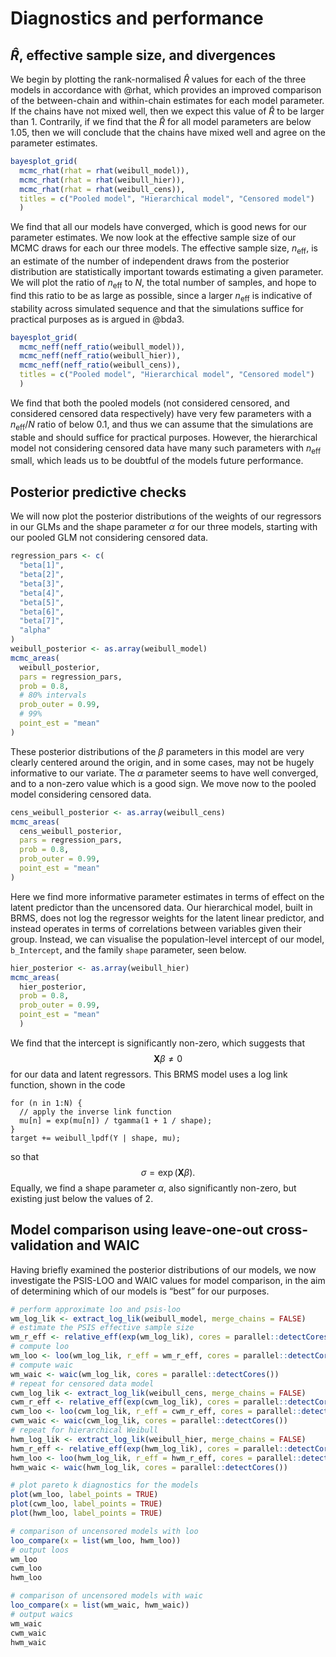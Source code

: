 # Diagnostics and performance

## $\hat R$, effective sample size, and divergences

We begin by plotting the rank-normalised $\hat R$ values for each of the three models in accordance with @rhat, which provides an improved comparison of the between-chain and within-chain estimates for each model parameter. If the chains have not mixed well, then we expect this value of $\hat R$ to be larger than $1$. Contrarily, if we find that the $\hat R$ for all model parameters are below $1.05$, then we will conclude that the chains have mixed well and agree on the parameter estimates.

```r
bayesplot_grid(
  mcmc_rhat(rhat = rhat(weibull_model)),
  mcmc_rhat(rhat = rhat(weibull_hier)),
  mcmc_rhat(rhat = rhat(weibull_cens)),
  titles = c("Pooled model", "Hierarchical model", "Censored model")
  )
```

We find that all our models have converged, which is good news for our parameter estimates. We now look at the effective sample size of our MCMC draws for each our three models. The effective sample size, $n_{\text{eff}}$, is an estimate of the number of independent draws from the posterior distribution are statistically important towards estimating a given parameter. We will plot the ratio of $n_{\text{eff}}$ to $N$, the total number of samples, and hope to find this ratio to be as large as possible, since a larger $n_{\text{eff}}$ is indicative of stability across simulated sequence and that the simulations suffice for practical purposes as is argued in @bda3.

```r
bayesplot_grid(
  mcmc_neff(neff_ratio(weibull_model)),
  mcmc_neff(neff_ratio(weibull_hier)),
  mcmc_neff(neff_ratio(weibull_cens)),
  titles = c("Pooled model", "Hierarchical model", "Censored model")
  )
```

We find that both the pooled models (not considered censored, and considered censored data respectively) have very few parameters with a $n_{\text{eff}} / N$ ratio of below $0.1$, and thus we can assume that the simulations are stable and should suffice for practical purposes. However, the hierarchical model not considering censored data have many such parameters with $n_{\text{eff}}$ small, which leads us to be doubtful of the models future performance.

## Posterior predictive checks

We will now plot the posterior distributions of the weights of our regressors in our GLMs and the shape parameter $\alpha$ for our three models, starting with our pooled GLM not considering censored data.

```r
regression_pars <- c(
  "beta[1]",
  "beta[2]",
  "beta[3]",
  "beta[4]",
  "beta[5]",
  "beta[6]",
  "beta[7]",
  "alpha"
)
weibull_posterior <- as.array(weibull_model)
mcmc_areas(
  weibull_posterior,
  pars = regression_pars,
  prob = 0.8,
  # 80% intervals
  prob_outer = 0.99,
  # 99%
  point_est = "mean"
)
```

These posterior distributions of the $\beta$ parameters in this model are very clearly centered around the origin, and in some cases, may not be hugely informative to our variate. The $\alpha$ parameter seems to have well converged, and to a non-zero value which is a good sign. We move now to the pooled model considering censored data.

```r
cens_weibull_posterior <- as.array(weibull_cens)
mcmc_areas(
  cens_weibull_posterior,
  pars = regression_pars,
  prob = 0.8,
  prob_outer = 0.99,
  point_est = "mean"
)
```

Here we find more informative parameter estimates in terms of effect on the latent predictor than the uncensored data. Our hierarchical model, built in BRMS, does not log the regressor weights for the latent linear predictor, and instead operates in terms of correlations between variables given their group. Instead, we can visualise the population-level intercept of our model, `b_Intercept`, and the family `shape` parameter, seen below.

```r
hier_posterior <- as.array(weibull_hier)
mcmc_areas(
  hier_posterior,
  prob = 0.8,
  prob_outer = 0.99,
  point_est = "mean"
  )
```

We find that the intercept is significantly non-zero, which suggests that
$$
\boldsymbol X \beta \ne 0
$$
for our data and latent regressors. This BRMS model uses a log link function, shown in the code
```
for (n in 1:N) {
  // apply the inverse link function
  mu[n] = exp(mu[n]) / tgamma(1 + 1 / shape);
}
target += weibull_lpdf(Y | shape, mu);
```
so that
$$
\sigma = \exp(\boldsymbol X \beta).
$$
Equally, we find a shape parameter $\alpha$, also significantly non-zero, but existing just below the values of $2$.

## Model comparison using leave-one-out cross-validation and WAIC

Having briefly examined the posterior distributions of our models, we now investigate the PSIS-LOO and WAIC values for model comparison, in the aim of determining which of our models is "best" for our purposes.

```r
# perform approximate loo and psis-loo
wm_log_lik <- extract_log_lik(weibull_model, merge_chains = FALSE)
# estimate the PSIS effective sample size
wm_r_eff <- relative_eff(exp(wm_log_lik), cores = parallel::detectCores())
# compute loo
wm_loo <- loo(wm_log_lik, r_eff = wm_r_eff, cores = parallel::detectCores())
# compute waic
wm_waic <- waic(wm_log_lik, cores = parallel::detectCores())
# repeat for censored data model
cwm_log_lik <- extract_log_lik(weibull_cens, merge_chains = FALSE)
cwm_r_eff <- relative_eff(exp(cwm_log_lik), cores = parallel::detectCores())
cwm_loo <- loo(cwm_log_lik, r_eff = cwm_r_eff, cores = parallel::detectCores())
cwm_waic <- waic(cwm_log_lik, cores = parallel::detectCores())
# repeat for hierarchical Weibull
hwm_log_lik <- extract_log_lik(weibull_hier, merge_chains = FALSE)
hwm_r_eff <- relative_eff(exp(hwm_log_lik), cores = parallel::detectCores())
hwm_loo <- loo(hwm_log_lik, r_eff = hwm_r_eff, cores = parallel::detectCores())
hwm_waic <- waic(hwm_log_lik, cores = parallel::detectCores())
```

```r
# plot pareto k diagnostics for the models
plot(wm_loo, label_points = TRUE)
plot(cwm_loo, label_points = TRUE)
plot(hwm_loo, label_points = TRUE)
```

```r
# comparison of uncensored models with loo
loo_compare(x = list(wm_loo, hwm_loo))
# output loos
wm_loo
cwm_loo
hwm_loo
```

```r
# comparison of uncensored models with waic
loo_compare(x = list(wm_waic, hwm_waic))
# output waics
wm_waic
cwm_waic
hwm_waic
```